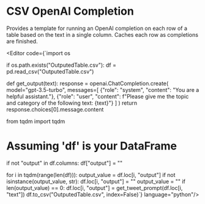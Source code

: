 # CSV OpenAI Completion

Provides a template for running an OpenAI completion on each row of a table based on the text in a single column. Caches each row as completions are finished.


<Editor code={`import os

if os.path.exists("OutputedTable.csv"):
    df = pd.read_csv("OutputedTable.csv") 

def get_output(text):
    response = openai.ChatCompletion.create(
      model="gpt-3.5-turbo",
      messages=[
            {"role": "system", "content": "You are a helpful assistant."},
            {"role": "user", "content": f"Please give me the topic and category of the following text: {text}"}
        ]
    )
    return response.choices[0].message.content

from tqdm import tqdm

# Assuming 'df' is your DataFrame
if not "output" in df.columns:
    df["output"] = ""
    
for i in tqdm(range(len(df))):
    output_value = df.loc[i, "output"]
    if not isinstance(output_value, str):
        df.loc[i, "output"] = ""
        output_value = ""
    if len(output_value) == 0:
        df.loc[i, "output"] = get_tweet_prompt(df.loc[i, "text"])
    df.to_csv("OutputedTable.csv", index=False)`} language="python"/>